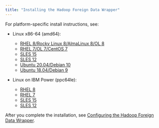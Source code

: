 ```yaml
---
title: "Installing the Hadoop Foreign Data Wrapper"
---
```


For platform-specific install instructions, see:

- Linux x86-64 (amd64):
  - [RHEL 8/Rocky Linux 8/AlmaLinux 8/OL 8](01_hadoop_rhel_variants8_x86)
  - [RHEL 7/OL 7/CentOS 7](03_hadoop_rhel_variants7_x86)
  - [SLES 15](05_hadoop_sles15_x86)
  - [SLES 12](07_hadoop_sles12_x86)
  - [Ubuntu 20.04/Debian 10](09_hadoop__ubuntu20_deb10_x86)
  - [Ubuntu 18.04/Debian 9](11_hadoop__ubuntu18_deb9_x86)

- Linux on IBM Power (ppc64le):
  - [RHEL 8](13_hadoop_rhel8_ppcle)
  - [RHEL 7](15_hadoop_rhel7_ppcle)
  - [SLES 15](15_hadoop_rhel7_ppcle)
  - [SLES 12](19_hadoop_sles12_ppcle)

After you complete the installation, see [Configuring the Hadoop Foreign Data Wrapper](08_configuring_the_hadoop_data_adapter).

